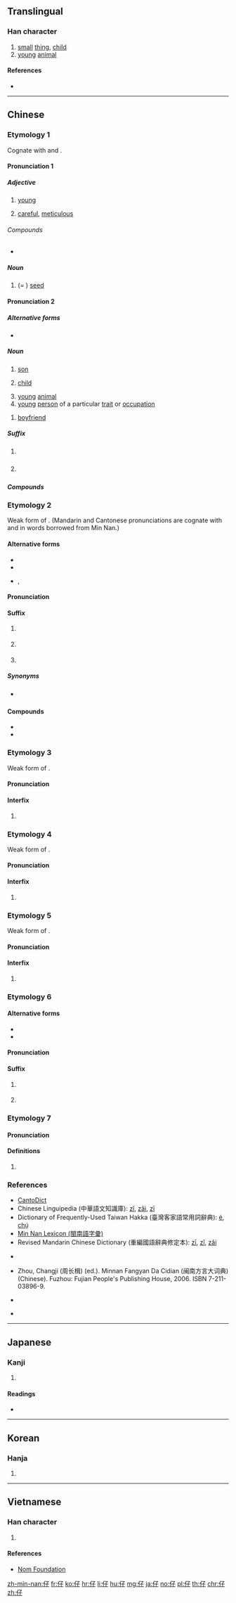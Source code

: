 ==Translingual==

===Han character===
{{Han char|rn=9|rad=人|as=03|sn=5|four=27247|canj=OND|ids=⿰亻子}}

# [[small]] [[thing]], [[child]]
# [[young]] [[animal]]

====References====
* {{Han ref|kx=0092.060|dkj=00367|dj=0195.090|hdz=10115.050|uh=4ED4|ud=20180|bh=A54A|bd=42314}}

----

==Chinese==
{{zh-forms}}

===Etymology 1===
Cognate with {{zh-l|子}} and {{zh-l|崽}}.
{{rfv|Are all the definitions below of the same etymology?|lang=zh}}

====Pronunciation 1====
{{zh-pron
|m=zǐ
|c=zi2
|h=pfs=chṳ́
|mn=chú
|w=
|mc=2
|oc=2
|ma=
|cat=a,n
}}

=====Adjective=====
{{zh-adj}}

# {{lb|zh|domesticated animals or fowls}} [[young]]
#: {{zh-usex|仔雞|chick}}
# [[careful]], [[meticulous]]

======Compounds======
* {{zh-l|仔細}}

=====Noun=====
{{zh-noun}} {{tcx|Taiwan|lang=zh}}

# (= {{zh-l|籽}}) [[seed]]
#: {{zh-usex|菜仔 油|rape'''seed''' oil}}

====Pronunciation 2====
{{zh-pron
|m=zǎi
|c=zai2
|h=
|mn=
|w=
|mc=
|oc=
|ma=
|cat=noun,suffix
}}

=====Alternative forms=====
* {{zh-l|崽}}

=====Noun=====
{{zh-noun|mw=個}} {{tcx|regional|chiefly|Cantonese|lang=zh}}

# [[son]]
#: {{zh-usex|你 個 仔 真係 好 乖。|Your '''son''' is very well-behaved.|C}}
# [[child]]
#: {{zh-usex|男仔|boy|C}}
#: {{zh-usex|女{neoi5}仔|girl|C}}
# [[young]] [[animal]]
# [[young]] [[person]] of a particular [[trait]] or [[occupation]]
#: {{zh-usex|肥仔|[[fatty]]|C}}
#: {{zh-usex|打{daa2}工仔|young worker|C}}

{{zh-noun|mw=條}} {{tcx|Cantonese|lang=zh}}
# {{lb|zh|slang}} [[boyfriend]]

=====Suffix=====
{{zh-suf}} {{tcx|chiefly|Cantonese|lang=zh}}

# {{non-gloss definition|a diminutive suffix}}
#: {{zh-usex|凳仔|small stool|C}}
#: {{zh-usex|叔仔|brother-in-law (husband's younger brother)|C}}
# {{non-gloss definition|a suffix for single-syllable nouns}}
#: {{zh-usex|雀仔|a birdie|C}}

=====Compounds=====
{{der5
|{{zh-l|仔女}}
|{{zh-l|雀仔}}
|{{zh-l|男仔}}
|{{zh-l|女仔}}
|{{zh-l|傻仔}}
|{{zh-l|牛仔}}
|{{zh-l|肥仔}}
}}

===Etymology 2===
Weak form of {{zh-l|囝|tr=kiáⁿ, káⁿ}}. (Mandarin and Cantonese pronunciations are cognate with {{zh-l|子}} and {{zh-l|崽}} in words borrowed from Min Nan.)

====Alternative forms====
* {{zh-l|囝}}
* {{zh-l|兒}}
* {{sense|after a name or title, used endearingly, humorously or pejoratively}} {{zh-l|啊}}, {{zh-l|也}}

====Pronunciation====
{{zh-pron
|m=zǐ,zǎi,1nb=standard in Taiwan,2nb=standard in Mainland; variant in Taiwan
|c=zai2
|h=
|mn=á/ah
|w=
|mc=
|oc=
|ma=
|cat=suffix
}}

====Suffix====
{{zh-suf}} {{tcx|chiefly|Min Nan|lang=zh}}

# {{non-gloss definition|a diminutive suffix for nouns, adjectives or quantities}}
#: {{zh-usex|囡仔|child|tr=[[gín-á]]|MN}}
#: {{zh-usex|小叔仔|brother-in-law (husband's younger brother)|tr=sió-chek-á|MN}}
#: {{zh-usex|勻勻仔|slowly|tr=ûn-ûn-á|MN}}
#: {{zh-usex|小可仔|a little bit|tr=sió-khuá-á|MN}}
#: {{zh-usex|歌仔戲|{{w|Taiwanese opera}}}}
# {{non-gloss definition|a suffix that converts a verb or adjective into a noun}}
#: {{zh-usex|抿仔|brush|tr=bín-á|MN}}
#: {{zh-usex|矮仔|shorty|tr=é-á|MN}}
# {{non-gloss definition|a suffix placed after a name or title, used endearingly, humorously or pejoratively}}

=====Synonyms=====
* {{qualifier|Mandarin}} {{zh-l|子}}

====Compounds====
* {{zh-l|草仔粿|tr=chháu-á-kóe, chháu-á-ké}}
* {{zh-l|芋仔冰|tr=ō͘-á-peng}}

===Etymology 3===
Weak form of {{zh-l|佮|tr=kah, kap|and}}.

====Pronunciation====
{{zh-pron
|mn=á
|cat=interfix
}}

====Interfix====
{{zh-interfix}} {{tcx|Min Nan|lang=zh}}
# {{non-gloss definition|an interfix placed between two nouns to show the relationship between the two objects}}
#: {{zh-usex|翁仔某|husband '''and''' wife|tr=ang-á-bó͘}}

===Etymology 4===
Weak form of {{zh-l|百|tr=pah|hundred}}.

====Pronunciation====
{{zh-pron
|mn=á
|cat=interfix
}}

====Interfix====
{{zh-interfix}} {{tcx|Min Nan|lang=zh}}
# {{non-gloss definition|an interfix placed between two numbers to denote the value of 100, i.e. x {{lang|zh|仔}} y &#61; 100x + 10y}}
#: {{zh-usex|三仔五|three '''hundred''' fifty|tr=saⁿ-á-gō͘}}

===Etymology 5===
Weak form of {{zh-l|旦|tr=tòaⁿ|dawn}}.

====Pronunciation====
{{zh-pron
|mn=á/nà
|cat=interfix
}}

====Interfix====
{{zh-interfix}} {{tcx|Min Nan|lang=zh}}
# {{non-gloss definition|an interfix used limitedly in certain temporal location adverbs}}
#: {{zh-usex|今仔日|today|tr=kin-á-ji̍t}}
#: {{zh-usex|明仔早|today|tr=bîn-á-chài}}

===Etymology 6===

====Alternative forms====
* {{zh-l|兒}}
* {{zh-l|欸}}

====Pronunciation====
{{zh-pron
|h=pfs=é
|cat=suffix,n
}}

====Suffix====
{{zh-suf}} {{tcx|Hakka|lang=zh}}

# {{non-gloss definition|a suffix used after nouns}}
#: {{zh-usex|樹 仔|tree|tr=su-''''é'''|H}}
# {{non-gloss definition|a suffix that makes a derogatory slur}}
#: {{zh-usex|阿山 仔|[[Mainlander]]|tr=â-sân-''''é'''|H}}

===Etymology 7===

====Pronunciation====
{{zh-pron
|m=zī
|c=zi1
|h=
|mn=
|w=
|mc=1
|oc=1
|ma=
|cat=
}}

====Definitions====
{{zh-hanzi}}

# {{only used in|仔肩|lang=zh}}

===References===
* [http://www.cantonese.sheik.co.uk/dictionary/characters/396/ CantoDict]
* Chinese Linguipedia (中華語文知識庫): [http://chinese-linguipedia.org/clk/search/%E4%BB%94/79508/177002 zǐ], [http://chinese-linguipedia.org/clk/search/%E4%BB%94/79508/300981 zǎi], [http://chinese-linguipedia.org/clk/search/%E4%BB%94/79508/357642 zī]
* Dictionary of Frequently-Used Taiwan Hakka (臺灣客家語常用詞辭典): [http://hakka.dict.edu.tw/hakkadict/result_detail.jsp?n_no=2618&soundtype=0&sample=%E4%BB%94 é], [http://hakka.dict.edu.tw/hakkadict/result_detail.jsp?n_no=14493&soundtype=0&sample=%E4%BB%94 chṳ́]
* [http://blgjilui.dict.edu.tw/jilui_result.jsp?phrase=%E5%9B%9D Min Nan Lexicon (閩南語字彙)]
* Revised Mandarin Chinese Dictionary (重編國語辭典修定本): [http://dict.revised.moe.edu.tw/cgi-bin/newDict/dict.sh?cond=%5E%A5J%24&pieceLen=50&fld=1&cat=&ukey=-1130347409&serial=2&recNo=0&op=f&imgFont=1 zī], [http://dict.revised.moe.edu.tw/cgi-bin/newDict/dict.sh?cond=%5E%A5J%24&pieceLen=50&fld=1&cat=&ukey=-1130347409&serial=2&recNo=1&op=f&imgFont=1 zǐ], [http://dict.revised.moe.edu.tw/cgi-bin/newDict/dict.sh?cond=%5E%A5J%24&pieceLen=50&fld=1&cat=&ukey=-1130347409&serial=2&recNo=2&op=f&imgFont=1 zǎi]
* {{qual|Min Nan}} {{thcwd|1310}}
* {{qual|Min Nan}} Zhou, Changji (周长楫) (ed.). Minnan Fangyan Da Cidian (闽南方言大词典) (Chinese). Fuzhou: Fujian People's Publishing House, 2006. ISBN 7-211-03896-9.
* {{qual|Min Nan}} {{thcwda|267}}
* {{qual|Min Nan}} {{thcwda|317}}

----

==Japanese==

===Kanji===
{{ja-kanji|grade=|rs=人03}}

# {{defn|lang=ja|sort=人03}}

====Readings====
* {{ja-readings|on=[[し]] (shi), [[さい]] (sai)|kun=[[たえる]] (taeru), [[こ]] (ko)}}

----

==Korean==

===Hanja===
{{ko-hanja|hangeul=자|rv=ja|mr=cha}}

# {{defn|lang=ko|sort=人03}}

----

==Vietnamese==

===Han character===
{{vi-hantu|[[tử]], [[tể]]|rs=人03}}

# {{defn|lang=vi|sort=人03}}

====References====
* [http://nomfoundation.org/common/nom_details.php?codepoint=4ed4 Nom Foundation]

[[zh-min-nan:仔]]
[[fr:仔]]
[[ko:仔]]
[[hr:仔]]
[[li:仔]]
[[hu:仔]]
[[mg:仔]]
[[ja:仔]]
[[no:仔]]
[[pl:仔]]
[[th:仔]]
[[chr:仔]]
[[zh:仔]]